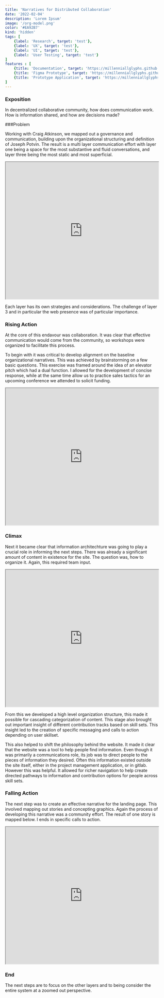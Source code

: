 ```yaml
---
title: 'Narratives for Distributed Collaboration'
date: '2022-02-04'
description: 'Lorem Ipsum'
image: '/org-model.png'
color: '#EA92B7'
kind: 'hidden'
tags: [
    {label: 'Research', target: 'test'},
    {label: 'UX', target: 'test'},
    {label: 'UI', target: 'test'},
    {label: 'User Testing', target: 'test'}
]
features : [
    {title: 'Documentation', target: 'https://millenniallglyphs.github.io/neighborhood-scale-software-patterns/'},
    {title: 'Figma Prototype', target: 'https://millenniallglyphs.github.io/neighborhood-scale-software-patterns/'},
    {title: 'Prototype Application', target: 'https://millenniallglyphs.github.io/neighborhood-scale-software-patterns/'},
]
---
```


### Exposition

In decentralized collaborative community, how does communication work. How is information shared, and how are decisions made?

###Problem

Working with Craig Atkinson, we mapped out a governance and communication, building upon the organizational structuring and definition of Joseph Potvin. The result is a multi layer communication effort with layer one being a space for the most substantive and fluid conversations, and layer three being the most static and most superficial. 

<iframe border="1px solid rgba(0, 0, 0, 0.1);" width="100%" height="450" src="https://www.figma.com/embed?embed_host=share&url=https%3A%2F%2Fwww.figma.com%2Ffile%2FF8o3yYn4PlwWbGU1FGBcbO%2FOrg-Structure%3Fnode-id%3D0%253A1" allowfullscreen></iframe>

Each layer has its own strategies and considerations. The challenge of layer 3 and in particular the web presence was of particular importance.

### Rising Action

At the core of this endavour was collaboration. It was clear that effective communication would come from the community, so workshops were organized to facilitate this process. 

To begin with it was critical to develop alignment on the baseline organizational narratives. This was achieved by brainstorming on a few basic questions. This exercise was framed around the idea of an elevator pitch which had a dual function. I allowed for the development of concise response, while at the same time allow us to practice sales tactics for an upcoming conference we attended to solicit funding. 

<iframe border="1px solid rgba(0, 0, 0, 0.1);" width="100%" height="450" src="https://www.figma.com/embed?embed_host=share&url=https%3A%2F%2Fwww.figma.com%2Ffile%2FPxFxiawxwVsfSbodAv1gTs%2Ffront-copy%3Fnode-id%3D0%253A1" allowfullscreen></iframe>

### Climax

Next it became clear that information architechture was going to play a crucial role in informing the next steps. There was already a significant amount of content in existence for the site. The question was, how to organize it. Again, this required team input.

<iframe border="1px solid rgba(0, 0, 0, 0.1);" width="100%" height="450" src="https://www.figma.com/embed?embed_host=share&url=https%3A%2F%2Fwww.figma.com%2Ffile%2FHFd0zrNUYw9pMc4mCz9wBf%2FContent-Map%3Fnode-id%3D0%253A1" allowfullscreen></iframe>

From this we developed a high level organization structure, this made it possible for cascading categorization of content. This stage also brought out important insight of different contribution tracks based on skill sets. This insight led to the creation of specific messaging and calls to action depending on user skillset. 

This also helped to shift the philosophy behind the website. It made it clear that the website was a tool to help people find information. Even though it was primarily a communications role, its job was to direct people to the pieces of information they desired. Often this information existed outside the site itself, either in the project management application, or in gitlab. However this was helpful. It allowed for richer navigation to help create directed pathways to information and contribution options for people across skill sets. 

### Falling Action

The next step was to create an effective narrative for the landing page. This involved mapping out stories and concepting graphics. Again the process of developing this narrative was a community effort. The result of one story is mapped below. I ends in specific calls to action. 

<iframe border="1px solid rgba(0, 0, 0, 0.1);" width="100%" height="450" src="https://www.figma.com/embed?embed_host=share&url=https%3A%2F%2Fwww.figma.com%2Ffile%2FTDgH5XndWgJkouwpSnJg3X%2FProposal-narrative%3Fnode-id%3D0%253A1" allowfullscreen></iframe>


### End

The next steps are to focus on the other layers and to being consider the entire system at a zoomed out perspective. 